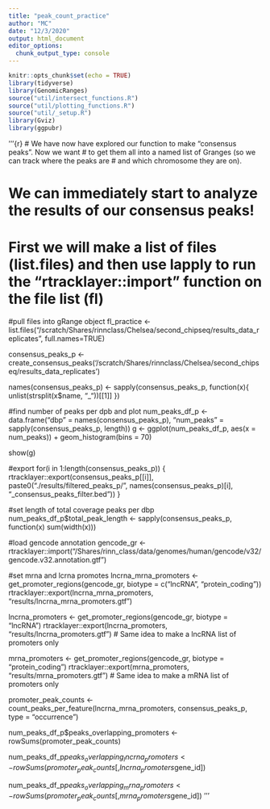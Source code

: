 ```yaml
---
title: "peak_count_practice"
author: "MC"
date: "12/3/2020"
output: html_document
editor_options: 
  chunk_output_type: console
---
```


```r
knitr::opts_chunk$set(echo = TRUE)
library(tidyverse)
library(GenomicRanges)
source("util/intersect_functions.R")
source("util/plotting_functions.R")
source("util/_setup.R")
library(Gviz)
library(ggpubr)
```


'''{r}
# We have now have explored our function to make "consensus peaks". Now we want
# to get them all into a named list of Granges (so we can track where the peaks are
# and which chromosome they are on).

# We can immediately start to analyze the results of our consensus peaks!
 
# First we will make a list of files (list.files) and then use lapply to run the "rtracklayer::import" function on the file list (fl)


#pull files into gRange object
fl_practice <- list.files("/scratch/Shares/rinnclass/Chelsea/second_chipseq/results_data_replicates", full.names=TRUE)

consensus_peaks_p <- create_consensus_peaks('/scratch/Shares/rinnclass/Chelsea/second_chipseq/results_data_replicates')



names(consensus_peaks_p) <- sapply(consensus_peaks_p, function(x){
  unlist(strsplit(x$name, "_"))[[1]]
})

#find number of peaks per dpb and plot
num_peaks_df_p <- data.frame("dbp" = names(consensus_peaks_p),
                           "num_peaks" = sapply(consensus_peaks_p, length))
g <- ggplot(num_peaks_df_p, aes(x = num_peaks)) + 
  geom_histogram(bins = 70)
  
show(g)


#export
for(i in 1:length(consensus_peaks_p)) {
  rtracklayer::export(consensus_peaks_p[[i]], paste0("./results/filtered_peaks_p/", names(consensus_peaks_p)[i], 
"_consensus_peaks_filter.bed"))
}


#set length of total coverage peaks per dbp
num_peaks_df_p$total_peak_length <- sapply(consensus_peaks_p, function(x) sum(width(x)))

#load gencode annotation
gencode_gr <- rtracklayer::import("/Shares/rinn_class/data/genomes/human/gencode/v32/gencode.v32.annotation.gtf")


#set mrna and lcrna promotes
lncrna_mrna_promoters <- get_promoter_regions(gencode_gr, biotype = c("lncRNA", "protein_coding"))
rtracklayer::export(lncrna_mrna_promoters, "results/lncrna_mrna_promoters.gtf")

lncrna_promoters <- get_promoter_regions(gencode_gr, biotype = "lncRNA")
rtracklayer::export(lncrna_promoters, "results/lncrna_promoters.gtf")
# Same idea to make a lncRNA list of promoters only

mrna_promoters <- get_promoter_regions(gencode_gr, biotype = "protein_coding")
rtracklayer::export(mrna_promoters, "results/mrna_promoters.gtf")
# Same idea to make a mRNA list of promoters only


promoter_peak_counts <- count_peaks_per_feature(lncrna_mrna_promoters, consensus_peaks_p, type = "occurrence")


num_peaks_df_p$peaks_overlapping_promoters <- rowSums(promoter_peak_counts)

num_peaks_df_p$peaks_overlapping_lncrna_promoters <- rowSums(promoter_peak_counts[,lncrna_promoters$gene_id])

num_peaks_df_p$peaks_overlapping_mrna_promoters <- rowSums(promoter_peak_counts[,mrna_promoters$gene_id])
'''

